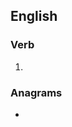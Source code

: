 ==English==

===Verb===
{{head|en|verb form}}

# {{en-third-person singular of|metricate}}

===Anagrams===
* {{anagrams|en|actimeters|tetrasemic}}